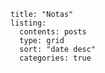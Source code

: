 ```         
title: "Notas"
listing: 
  contents: posts 
  type: grid 
  sort: "date desc" 
  categories: true 
```

